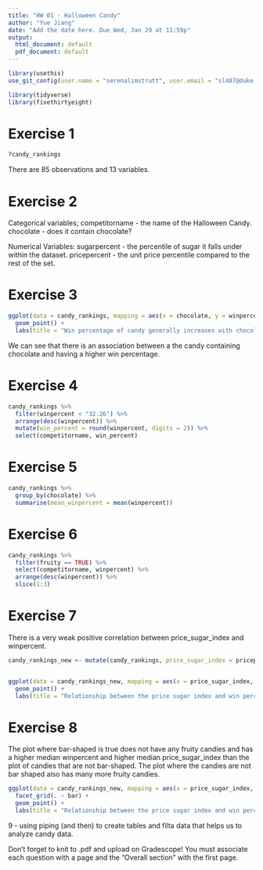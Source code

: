 ```yaml
---
title: "HW 01 - Halloween Candy"
author: "Yue Jiang"
date: "Add the date here. Due Wed, Jan 29 at 11:59p"
output:
  html_document: default
  pdf_document: default
---
```

```r
library(usethis)
use_git_config(user.name = "serenalimstrutt", user.email = "sl487@duke.edu")
```

```r
library(tidyverse)
library(fivethirtyeight)
```

# Exercise 1

```r
?candy_rankings
```

There are 85 observations and 13 variables. 


# Exercise 2

Categorical variables;
competitorname - the name of the Halloween Candy.
chocolate - does it contain chocolate?

Numerical Variables:
sugarpercent - the percentile of sugar it falls under within the dataset.
pricepercent - the unit price percentile compared to the rest of the set.

# Exercise 3

```r
ggplot(data = candy_rankings, mapping = aes(x = chocolate, y = winpercent)) +
  geom_point() +
  labs(title = "Win percentage of candy generally increases with chocolate")

```

We can see that there is an association between a the candy containing chocolate and having a higher win percentage.

# Exercise 4
```r
candy_rankings %>%
  filter(winpercent < "32.26") %>%
  arrange(desc(winpercent)) %>%
  mutate(win_percent = round(winpercent, digits = 2)) %>%
  select(competitorname, win_percent) 
```

# Exercise 5
```r

candy_rankings %>%
  group_by(chocolate) %>%
  summarise(mean_winpercent = mean(winpercent))
```

# Exercise 6
```r
candy_rankings %>%
  filter(fruity == TRUE) %>%
  select(competitorname, winpercent) %>%
  arrange(desc(winpercent)) %>%
  slice(1:3)
```


# Exercise 7

There is a very weak positive correlation between price_sugar_index and winpercent.

```r
candy_rankings_new <- mutate(candy_rankings, price_sugar_index = pricepercent + sugarpercent)


ggplot(data = candy_rankings_new, mapping = aes(x = price_sugar_index, y = winpercent, color = "orange")) +
  geom_point() +
  labs(title = "Relationship between the price sugar index and win percentage")
```


# Exercise 8

The plot where bar-shaped is true does not have any fruity candies and has a higher median winpercent and higher median price_sugar_index than the plot of candies that are not bar-shaped. 
The plot where the candies are not bar shaped also has many more fruity candies. 

```r
ggplot(data = candy_rankings_new, mapping = aes(x = price_sugar_index, y = winpercent, color = fruity)) +
  facet_grid(. ~ bar) +
  geom_point() +
  labs(title = "Relationship between the price sugar index and win percentage", subtitle = "Faceted by bar-shaped")
```


9 - using piping (and then) to create tables and filta data that helps us to analyze candy data. 

Don't forget to knit to .pdf and upload on Gradescope! You must associate each question with a page and the "Overall section" with the first page.
